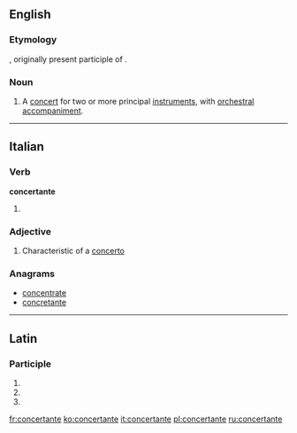 ==English==

===Etymology===
{{etyl|it|en}}, originally present participle of {{term|concertare|lang=it||to form or perform a concert}}.

===Noun===
{{en-noun}}

# {{context|music|lang=en}} A [[concert]] for two or more principal [[instrument]]s, with [[orchestral]] [[accompaniment]].

{{Webster 1913}}

----

==Italian==

===Verb===
'''concertante'''

# {{present participle of|concertare|lang=it}}

===Adjective===
{{it-adj|concertant|e|i}}

# {{context|music|lang=it}} Characteristic of a [[concerto]]

===Anagrams===
* [[concentrate#Italian|concentrate]]
* [[concretante#Italian|concretante]]

----

==Latin==

===Participle===
{{la-part-form|concertante}}

# {{inflection of|concertāns||dat|m|s|lang=la}}
# {{inflection of|concertāns||dat|f|s|lang=la}}
# {{inflection of|concertāns||dat|n|s|lang=la}}

[[fr:concertante]]
[[ko:concertante]]
[[it:concertante]]
[[pl:concertante]]
[[ru:concertante]]